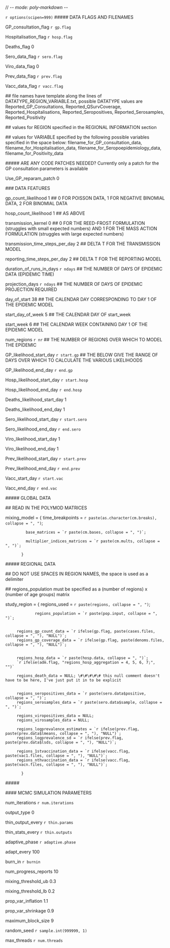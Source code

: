// -*- mode: poly-markdown -*-

`r options(scipen=999)`
\#\#\#\#\# DATA FLAGS AND FILENAMES

GP_consultation_flag `r gp.flag`

Hospitalisation_flag `r hosp.flag`

Deaths_flag	     0

Sero_data_flag	     `r sero.flag`

Viro_data_flag	     0

Prev_data_flag	     `r prev.flag`

Vacc_data_flag	     `r vacc.flag`

\#\# file names have template along the lines of DATATYPE_REGION_VARIABLE.txt, possible DATATYPE values are Reported_GP_Consultations, Reported_QSurvCoverage, Reported_Hospitalisations, Reported_Seropositives, Reported_Serosamples, Reported_Positivity

\#\# values for REGION specified in the REGIONAL INFORMATION section

\#\# values for VARIABLE specified by the following possible variables specified in the space below: filename_for_GP_consultation_data, filename_for_Hospitalisation_data, filename_for_Seropoepidemiology_data, filename_for_Positivity_data



\#\#\#\#\# ARE ANY CODE PATCHES NEEDED? Currently only a patch for the GP consultation parameters is available

Use_GP_reparam_patch	   0



\#\#\# DATA FEATURES

gp_count_likelihood		   1	\#\# 0 FOR POISSON DATA, 1 FOR NEGATIVE BINOMIAL DATA, 2 FOR BINOMIAL DATA

hosp_count_likelihood		   1	\#\# AS ABOVE

transmission_kernel		   0   \#\# 0 FOR THE REED-FROST FORMULATION (struggles with small expected numbers) AND 1 FOR THE MASS ACTION FORMULATION (struggles with large expected numbers)

transmission_time_steps_per_day	   2	\#\# DELTA T FOR THE TRANSMISSION MODEL

reporting_time_steps_per_day	   2	\#\# DELTA T FOR THE REPORTING MODEL

duration_of_runs_in_days	   `r ndays`	\#\# THE NUMBER OF DAYS OF EPIDEMIC DATA (EPIDEMIC TIME)

projection_days			   `r ndays`	\#\# THE NUMBER OF DAYS OF EPIDEMIC PROJECTION REQUIRED

day_of_start			   38	\#\# THE CALENDAR DAY CORRESPONDING TO DAY 1 OF THE EPIDEMIC MODEL

start_day_of_week		   5	\#\# THE CALENDAR DAY OF start_week

start_week			   6	\#\# THE CALENDAR WEEK CONTAINING DAY 1 OF THE EPIDEMIC MODEL

num_regions			   `r nr`	\#\# THE NUMBER OF REGIONS OVER WHICH TO MODEL THE EPIDEMIC

GP_likelihood_start_day		   `r start.gp`	\#\# THE BELOW GIVE THE RANGE OF DAYS OVER WHICH TO CALCULATE THE VARIOUS LIKELIHOODS

GP_likelihood_end_day		   `r end.gp`

Hosp_likelihood_start_day	   `r start.hosp`

Hosp_likelihood_end_day		   `r end.hosp`

Deaths_likelihood_start_day	   1

Deaths_likelihood_end_day	   1

Sero_likelihood_start_day	   `r start.sero`

Sero_likelihood_end_day		   `r end.sero`

Viro_likelihood_start_day	   1

Viro_likelihood_end_day		   1

Prev_likelihood_start_day	   `r start.prev`

Prev_likelihood_end_day		   `r end.prev`

Vacc_start_day		   `r start.vac`

Vacc_end_day		   `r end.vac`


\#\#\#\#\# GLOBAL DATA



\#\# READ IN THE POLYMOD MATRICES

mixing_model = { time_breakpoints = `r paste(as.character(cm.breaks), collapse = ", ")`;

	       	 base_matrices = `r paste(cm.bases, collapse = ", ")`;
		 
	       	 multiplier_indices_matrices = `r paste(cm.mults, collapse = ", ")`;
		 
	       }



\#\#\#\#\# REGIONAL DATA



\#\# DO NOT USE SPACES IN REGION NAMES, the space is used as a delimiter

\#\# regions_population must be specified as a (number of regions) x (number of age groups) matrix



study_region = { regions_used = `r paste(regions, collapse = ", ")`;

      	       	 regions_population = `r paste(pop.input, collapse = ", ")`;


		 regions_gp_count_data = `r ifelse(gp.flag, paste(cases.files, collapse = ", "), "NULL")`;
		 regions_gp_coverage_data = `r ifelse(gp.flag, paste(denoms.files, collapse = ", "), "NULL")`;


		 regions_hosp_data = `r paste(hosp.data, collapse = ", ")`;
		 `r ifelse(adm.flag, "regions_hosp_aggregation = 4, 5, 6, 7;", "")`

		 regions_death_data = NULL; \#\#\#\#\# this null comment doesn't have to be here, I've just put it in to be explicit


		 regions_seropositives_data = `r paste(sero.data$positive, collapse = ", ")`;
		 regions_serosamples_data = `r paste(sero.data$sample, collapse = ", ")`;

		 regions_viropositives_data = NULL;
		 regions_virosamples_data = NULL;

		 regions_logprevalence_estimates = `r ifelse(prev.flag, paste(prev.data$lmeans, collapse = ", "), "NULL")`;
		 regions_logprevalence_sd = `r ifelse(prev.flag, paste(prev.data$lsds, collapse = ", "), "NULL")`;

		 regions_1stvaccination_data = `r ifelse(vacc.flag, paste(vac1.files, collapse = ", "), "NULL")`;
		 regions_nthvaccination_data = `r ifelse(vacc.flag, paste(vacn.files, collapse = ", "), "NULL")`;
	       
	       }



\#\#\#\#\# 



\#\#\#\# MCMC SIMULATION PARAMETERS



num_iterations	     `r num.iterations`

output_type	     0

thin_output_every    `r thin.params`

thin_stats_every     `r thin.outputs`

adaptive_phase	     `r adaptive.phase`

adapt_every	     100

burn_in		     `r burnin`

num_progress_reports 10

mixing_threshold_ub  0.3

mixing_threshold_lb  0.2

prop_var_inflation   1.1

prop_var_shrinkage   0.9

maximum_block_size   9

random_seed	     `r sample.int(999999, 1)`

max_threads	     `r num.threads`
